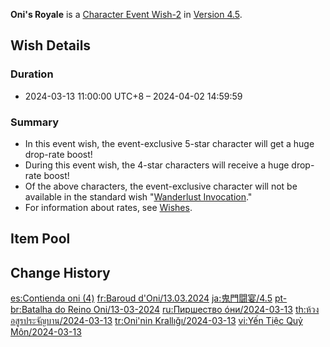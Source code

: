 {{Wish
|name              = Oni's Royale 2024-03-13
|image             = Oni's Royale 2024-03-13.png
|type              = Character Event
|type2             = Character Event-2
|duration          = event
|time_start        = 2024-03-13 11:00:00
|time_start_offset = GMT+8
|time_end          = 2024-04-02 17:59:59
|link              = https://genshin.hoyoverse.com/en/news/detail/122791
|preceding         = Invitation to Mundane Life/2024-02-20
|preceding2        = Everbloom Violet/2024-02-20
|succeeding        = Decree of the Deeps/2024-04-02
|succeeding2       = Leaves in the Wind/2024-04-02
|alongside         = Of Silken Clouds Woven/2024-03-13
|alongside2        = Epitome Invocation/2024-03-13
|alongside3        = Ode to the Dawn Breeze/2024-03-13
|previous          = Oni's Royale/2022-12-07
}}

'''Oni's Royale''' is a [[Character Event Wish-2]] in [[Version 4.5]].

==Wish Details==

===Duration===
*2024-03-13 11:00:00 UTC+8 &ndash; 2024-04-02 14:59:59

===Summary ===
* In this event wish, the event-exclusive 5-star character {{Wish Item|Arataki Itto}} will get a huge drop-rate boost!
*During this event wish, the 4-star characters {{Wish Item|Gorou;Yun Jin;Dori}} will receive a huge drop-rate boost!
* Of the above characters, the event-exclusive character will not be available in the standard wish "[[Wanderlust Invocation]]."
*For information about rates, see [[Wish]]es.

==Item Pool==
{{Wish Pool
|character_5_F = Arataki Itto
|character_4_F = Gorou; Yun Jin; Dori
|character_5   = Dehya; Diluc; Jean; Keqing; Mona; Qiqi; Tighnari
|character_4   = Barbara; Beidou; Bennett; Candace; Charlotte; Chevreuse; Chongyun; Collei; Diona; Faruzan; Fischl; Freminet; Gaming; Kaveh; Kirara; Kujou Sara; Kuki Shinobu; Layla; Lynette; Mika; Ningguang; Noelle; Razor; Rosaria; Sayu; Shikanoin Heizou; Sucrose; Thoma; Xiangling; Xingqiu; Xinyan; Yanfei; Yaoyao
|weapon_4      = Dragon's Bane; Eye of Perception; Favonius Codex; Favonius Greatsword; Favonius Lance; Favonius Sword; Favonius Warbow; Lion's Roar; Rainslasher; Rust; Sacrificial Bow; Sacrificial Fragments; Sacrificial Greatsword; Sacrificial Sword; The Bell; The Flute; The Stringless; The Widsith
|weapon_3      = Black Tassel; Bloodtainted Greatsword; Cool Steel; Debate Club; Emerald Orb; Ferrous Shadow; Harbinger of Dawn; Magic Guide; Raven Bow; Sharpshooter's Oath; Skyrider Sword; Slingshot; Thrilling Tales of Dragon Slayers
}}

==Change History ==
{{Change History|4.5}}
<noinclude>
[[es:Contienda oni (4)]]
[[fr:Baroud d'Oni/13.03.2024]]
[[ja:鬼門闘宴/4.5]]
[[pt-br:Batalha do Reino Oni/13-03-2024]]
[[ru:Пиршество óни/2024-03-13]]
[[th:ห้วงอสูรประจัญบาน/2024-03-13]]
[[tr:Oni'nin Krallığı/2024-03-13]]
[[vi:Yến Tiệc Quỷ Môn/2024-03-13]]
</noinclude>